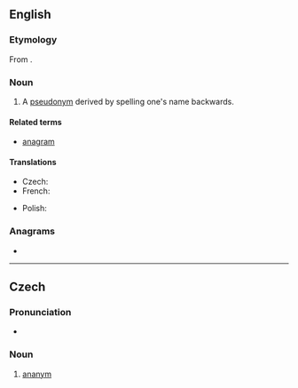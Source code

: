 ==English==

===Etymology===
From {{af|en|ana-|-nym|t1=backward|t2=name}}.

===Noun===
{{en-noun}}

# A [[pseudonym]] derived by spelling one's name backwards.

====Related terms====
* [[anagram]]

====Translations====
{{trans-top|pseudonym derived by spelling one's name backwards}}
* Czech: {{t+|cs|ananym|m}}
* French: {{t+|fr|ananyme|m}}
{{trans-mid}}
* Polish: {{t+|pl|ananim|m}}
{{trans-bottom}}

===Anagrams===
* {{anagrams|en|a=aamnny|many an}}

----

==Czech==

===Pronunciation===
* {{IPA|/ananɪm/|lang=cs}}

===Noun===
{{cs-noun|g=m}}

# [[#English|ananym]]